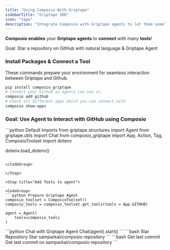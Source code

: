 ```yaml
---
title: "Using Composio With Griptape"
sidebarTitle: "Griptape SDK"
icon: "tape"
description: "Integrate Composio with Griptape agents to let them seamlessly interact with external apps"
---
```


**Composio enables** your **Griptape agents** to **connect** with many **tools**!

<Tip>Goal: Star a repository on GitHub with natural language & Griptape Agent</Tip>

### Install Packages & Connect a Tool

These commands prepare your environment for seamless interaction between Griptape and Github.
<CodeGroup>
``` bash Run command
pip install composio_griptape
# Connect your Github so agents can use it. 
composio add github
# Check all different apps which you can connect with
composio show-apps

```
</CodeGroup>

### Goal: Use Agent to Interact with GitHub using Composio

<Steps>
<Step title="Import Base Packages">

<CodeGroup>
```python Default Imports
from griptape.structures import Agent
from griptape.utils import Chat
from composio_griptape import App, Action, Tag, ComposioToolset
import dotenv

dotenv.load_dotenv()
```

</CodeGroup>

</Step>

<Step title="Add Tools to agent">

<CodeGroup>
```python Prepare Griptape Agent
composio_toolset = ComposioToolset()
composio_tools = composio_toolset.get_tools(tools = App.GITHUB)

agent = Agent(
    tools=composio_tools
)
```

</CodeGroup>

</Step>

<Step title="Start Agent Chat">

<CodeGroup>
```python Chat with Griptape Agent
Chat(agent).start()
```

</CodeGroup>

</Step>
<Step title="Talk with Agent">
<Tabs>
<Tab title="Star Repository">
<CodeGroup>
```bash Star Repository
Star samparkai/composio repository
```
</CodeGroup>
</Tab>
<Tab title="Get last Commit">
<CodeGroup>
```bash Get last commit
Get last commit on samparkai/composio repository
```
</CodeGroup>
</Tab>
</Tabs>
</Step>
</Steps>


